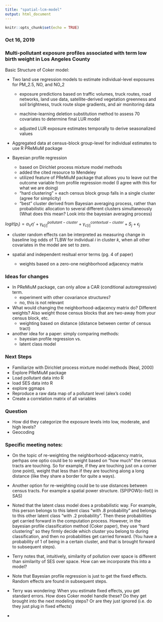 ```yaml
---
title: "spatial-lcm-model"
output: html_document
---
```


```r
knitr::opts_chunk$set(echo = TRUE)
```

### Oct 16, 2019

### Multi-pollutant exposure profiles associated with term low birth weight in Los Angeles County
Basic Structure of Coker model:

* Two land use regression models to estimate individual-level exposures for PM_2.5, NO, and NO_2
  + exposure predictions based on traffic volumes, truck routes, road networks, land use data, satellite-derived vegetation greenness and soil brightness, truck route slope gradients, and air monitoring data

  + machine-learning deletion substitution method to assess 70 covariates to determine final LUR model
  
  + adjusted LUR exposure estimates temporally to derive seasonalized values

* Aggregated data at census-block group-level for individual estimates to use R PReMiuM package

* Bayesian profile regression

  + based on Dirichlet process mixture model methods
  + added the cited resource to Mendeley
  + utilized feature of PReMiuM package that allows you to leave out the outcome variable from profile regression model (I agree with this for what we are doing)
  + "hard clustering" = each census block group falls in a single cluster (agree for simplicity)
  + "best" cluster derived from Bayesian averaging process, rather than probabilistic allocation to several different clusters simultaneously (What does this mean? Look into the bayesian averaging process)

$logit(p_i) = \alpha _ V \eta' + \gamma_{k[i]}^{pollutant-cluster} + \gamma_{c[i]}^{contextual-cluster} + S_j + \epsilon_j$

* cluster random effects can be interpreted as measuring change in baseline log odds of TLBW for individual $i$ in cluster $k$, when all other covariates in the model are set to zero. 

* spatial and independent resitual error terms (pg. 4 of paper)
  + weights based on a zero-one neighborhood adjacency matrix


### Ideas for changes

* In PReMiuM package, can only allow a CAR (conditional autoregressive) term. 
  + experiment with other covariance structures? 
  + no, this is not relevant

* What would changing the neighborhood-adjacency matrix do? Different weights? Also weight those census blocks that are two-away from your census block, etc.
  + weighting based on distance (distance between center of census tract)

* another idea for a paper: simply comparing methods: 
  + bayesian profile regression vs. 
  + latent class model 

### Next Steps

* Familiarize with Dirichlet process mixture model methods (Neal, 2000)
* Explore PReMiuM package
* Load pollutant data into R
* load SES data into R
* explore ggmaps
* Reproduce a raw data map of a pollutant level (alex's code)
* Create a correlation matrix of all variables

### Question

* How did they categorize the exposure levels into low, moderate, and high levels? 
* Geocoding

### Specific meeting notes: 

* On the topic of re-weighting the neighborhood-adjacency matrix, perhpas one optio could be to weight based on "how much" the census tracts are touching. So for example, if they are touching just on a corner (one point), weight that less than if they are touching along a long distance (like they share a border for quite a ways). 

* Another option for re-weighting could be to use distances between census tracts. For example a spatial power structure. (SP(POW(c-list)) in SAS) 

* Noted that the latent class model does a probabilistic way. For example, this person belongs to this latent class "with .8 probability" and belongs to this other latent class "with .2 probability". Then these probabilities get carried forward in the computation process. However, in the bayesian profile classification method (Coker paper), they use "hard clustering" so they firmly decide which cluster you belong to during classification, and then no probabilities get carried forward. (You have a probability of 1 of being in a certain cluster, and that is brought forward to subsequent steps). 

* Terry notes that, intuitively, similarity of pollution over space is different than similarity of SES over space. How can we incorporate this into a model? 

* Note that Bayesian profile regression is just to get the fixed effects. Random effects are found in subsequent steps. 

* Terry was wondering: When you estimate fixed effects, you get standard errors. How does Coker model handle these? Do they get brought into the next modeling steps? Or are they just ignored (i.e. do they just plug in fixed effects)

* 
